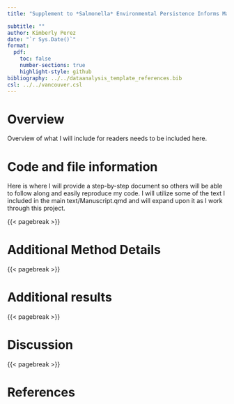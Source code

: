 ```yaml
---
title: "Supplement to *Salmonella* Environmental Persistence Informs Management Relevant to Avian and Public Health for a Data Analysis Project"

subtitle: ""
author: Kimberly Perez
date: "`r Sys.Date()`"
format:
  pdf:
    toc: false
    number-sections: true
    highlight-style: github
bibliography: ../../dataanalysis_template_references.bib
csl: ../../vancouver.csl
---
```


# **Overview**
Overview of what I will include for readers needs to be included here. 


# **Code and file information**

Here is where I will provide a step-by-step document so others will be able to follow along and easily reproduce my code. I will utilize some of the text I included in the main text/Manuscript.qmd and will expand upon it as I work through this project. 


{{< pagebreak >}}


# **Additional Method Details**
{{< pagebreak >}}


# **Additional results**
{{< pagebreak >}}


# **Discussion**
{{< pagebreak >}}


# **References**